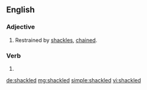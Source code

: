 ==English==

===Adjective===
{{en-adj|-}}

# Restrained by [[shackle]]s, [[chained]].

===Verb===
{{head|en|verb form}}

# {{en-past of|shackle}}

[[de:shackled]]
[[mg:shackled]]
[[simple:shackled]]
[[vi:shackled]]